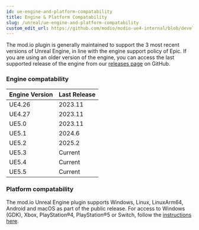 ```yaml
---
id: ue-engine-and-platform-compatability
title: Engine & Platform Compatability
slug: /unreal/ue-engine-and-platform-compatability
custom_edit_url: https://github.com/modio/modio-ue4-internal/blob/develop/Plugins/Modio/Doc/doc_root/en-us/index.mdx
---
```


The mod.io plugin is generally maintained to support the 3 most recent versions of Unreal Engine, in line with the engine support policy of Epic. If you are using an older version of the engine, you can access the last supported release of the engine from our [releases page](https://github.com/modio/modio-ue/releases) on GitHub.

### Engine compatability

|Engine Version | Last Release |
|---|---|
|UE4.26 | 2023.11 |
|UE4.27 | 2023.11 |
|UE5.0 | 2023.11 |
|UE5.1 | 2024.6 |
|UE5.2 | 2025.2 |
|UE5.3 | Current |
|UE5.4 | Current |
|UE5.5 | Current |

### Platform compatability

The mod.io Unreal Engine plugin supports Windows, Linux, LinuxArm64, Android and macOS as part of the public release. For access to Windows (GDK), Xbox, PlayStation®4, PlayStation®5 or Switch, follow the [instructions here](https://docs.mod.io/platforms/console-sdks/).
